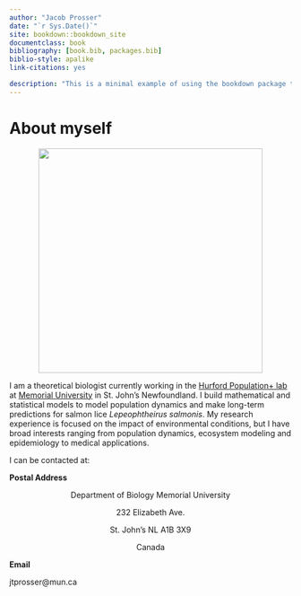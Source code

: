 ```yaml
---
author: "Jacob Prosser"
date: "`r Sys.Date()`"
site: bookdown::bookdown_site
documentclass: book
bibliography: [book.bib, packages.bib]
biblio-style: apalike
link-citations: yes

description: "This is a minimal example of using the bookdown package to write a book. The output format for this example is bookdown::gitbook."
---
```


# About myself {.unnumbered}

<center>

![](images/AA2722E3-8490-4026-AD03-942602591E20.jpeg){width="400"}

</center>

I am a theoretical biologist currently working in the [Hurford Population+ lab](https://amyhurford.weebly.com/) at [Memorial University](https://www.mun.ca/) in St. John's Newfoundland. I build mathematical and statistical models to model population dynamics and make long-term predictions for salmon lice *Lepeophtheirus salmonis*. My research experience is focused on the impact of environmental conditions, but I have broad interests ranging from population dynamics, ecosystem modeling and epidemiology to medical applications.

I can be contacted at:

**Postal Address**

<center>

Department of Biology Memorial University

232 Elizabeth Ave.

St. John's NL A1B 3X9

Canada

</center>

**Email**

jtprosser\@mun.ca

